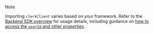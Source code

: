 > [!NOTE]
> Importing `clerkClient` varies based on your framework. Refer to the [Backend SDK overview](/docs/getting-started/quickstart) for usage details, including guidance on [how to access the `userId` and other properties](/docs/getting-started/quickstart#get-the-user-id-and-other-properties).
